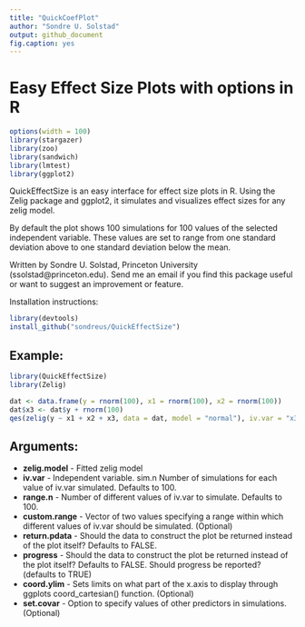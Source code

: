 ```yaml
---
title: "QuickCoefPlot"
author: "Sondre U. Solstad"
output: github_document
fig.caption: yes
---
```

# Easy Effect Size Plots with options in R

```r
options(width = 100)
library(stargazer)
library(zoo)
library(sandwich)
library(lmtest)
library(ggplot2)
```

QuickEffectSize is an easy interface for effect size plots in R. Using the Zelig package and ggplot2, it simulates and visualizes effect sizes for any zelig model.

By default the plot shows 100 simulations for 100 values of the selected independent variable. These values are set to range from one standard deviation above to one standard deviation below the mean.

Written by Sondre U. Solstad, Princeton University (ssolstad@princeton.edu). Send me an email if you find this package useful or want to suggest an improvement or feature.

Installation instructions:
```r
library(devtools)
install_github("sondreus/QuickEffectSize")
```

## Example: 

```r
library(QuickEffectSize)
library(Zelig)

dat <- data.frame(y = rnorm(100), x1 = rnorm(100), x2 = rnorm(100))
dat$x3 <- dat$y + rnorm(100)
qes(zelig(y ~ x1 + x2 + x3, data = dat, model = "normal"), iv.var = "x3", xlab = "Using qes", ylab = "Productivity", progress = FALSE)
```

## Arguments: 
* **zelig.model** - Fitted zelig model
* **iv.var** - Independent variable. 
 sim.n Number of simulations for each value of iv.var simulated. Defaults to 100. 
* **range.n** - Number of different values of iv.var to simulate. Defaults to 100. 
* **custom.range** - Vector of two values specifying a range within which different values of iv.var should be simulated. (Optional)
* **return.pdata** - Should the data to construct the plot be returned instead of the plot itself? Defaults to FALSE.
* **progress** - Should the data to construct the plot be returned instead of the plot itself? Defaults to FALSE. Should progress be reported? (defaults to TRUE)
* **coord.ylim** - Sets limits on what part of the x.axis to display through ggplots coord_cartesian() function. (Optional)
* **set.covar** - Option to specify values of other predictors in simulations. (Optional) 

